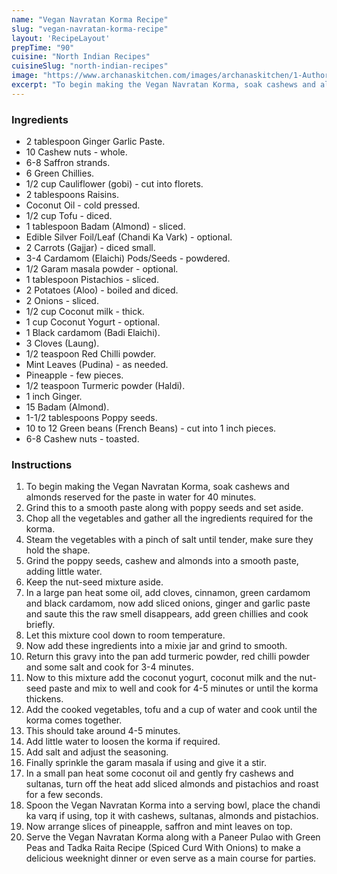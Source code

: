 ---
name: "Vegan Navratan Korma Recipe"
slug: "vegan-navratan-korma-recipe"
layout: 'RecipeLayout'
prepTime: "90"
cuisine: "North Indian Recipes"
cuisineSlug: "north-indian-recipes"
image: "https://www.archanaskitchen.com/images/archanaskitchen/1-Author/Gauravi_Vinay/Vegan_Navrathan_Korma.jpg"
excerpt: "To begin making the Vegan Navratan Korma, soak cashews and almonds reserved for the paste in water for 40 minutes"
---

### Ingredients

- 2 tablespoon Ginger Garlic Paste.
- 10 Cashew nuts - whole.
- 6-8 Saffron strands.
- 6 Green Chillies.
- 1/2 cup Cauliflower (gobi) - cut into florets.
- 2 tablespoons Raisins.
- Coconut Oil - cold pressed.
- 1/2 cup Tofu - diced.
- 1 tablespoon Badam (Almond) - sliced.
- Edible Silver Foil/Leaf (Chandi Ka Vark) - optional.
- 2 Carrots (Gajjar) - diced small.
- 3-4 Cardamom (Elaichi) Pods/Seeds - powdered.
- 1/2 Garam masala powder - optional.
- 1 tablespoon Pistachios - sliced.
- 2 Potatoes (Aloo) - boiled and diced.
- 2 Onions - sliced.
- 1/2 cup Coconut milk - thick.
- 1 cup Coconut Yogurt - optional.
- 1 Black cardamom (Badi Elaichi).
- 3 Cloves (Laung).
- 1/2 teaspoon Red Chilli powder.
- Mint Leaves (Pudina) - as needed.
- Pineapple - few pieces.
- 1/2 teaspoon Turmeric powder (Haldi).
- 1 inch Ginger.
- 15 Badam (Almond).
- 1-1/2 tablespoons Poppy seeds.
- 10 to 12 Green beans (French Beans) - cut into 1 inch pieces.
- 6-8 Cashew nuts - toasted.

### Instructions

1. To begin making the Vegan Navratan Korma, soak cashews and almonds reserved for the paste in water for 40 minutes.
1. Grind this to a smooth paste along with poppy seeds and set aside.
1. Chop all the vegetables and gather all the ingredients required for the korma.
1. Steam the vegetables with a pinch of salt until tender, make sure they hold the shape.
1. Grind the poppy seeds, cashew and almonds into a smooth paste, adding little water.
1. Keep the nut-seed mixture aside.
1. In a large pan heat some oil, add cloves, cinnamon, green cardamom and black cardamom, now add sliced onions, ginger and garlic paste and saute this the raw smell disappears, add green chillies and cook briefly.
1. Let this mixture cool down to room temperature.
1. Now add these ingredients into a mixie jar and grind to smooth.
1. Return this gravy into the pan add turmeric powder, red chilli powder and some salt and cook for 3-4 minutes.
1. Now to this mixture add the coconut yogurt, coconut milk and the nut-seed paste and mix to well and cook for 4-5 minutes or until the korma thickens.
1. Add the cooked vegetables, tofu and a cup of water and cook until the korma comes together.
1. This should take around 4-5 minutes.
1. Add little water to loosen the korma if required.
1. Add salt and adjust the seasoning.
1. Finally sprinkle the garam masala if using and give it a stir.
1. In a small pan heat some coconut oil and gently fry cashews and sultanas, turn off the heat add sliced almonds and pistachios and roast for a few seconds.
1. Spoon the Vegan Navratan Korma into a serving bowl, place the chandi ka varq if using, top it with cashews, sultanas, almonds and pistachios.
1. Now arrange slices of pineapple, saffron and mint leaves on top.
1. Serve the Vegan Navratan Korma along with a Paneer Pulao with Green Peas and Tadka Raita Recipe (Spiced Curd With Onions) to make a delicious weeknight dinner or even serve as a main course for parties.
